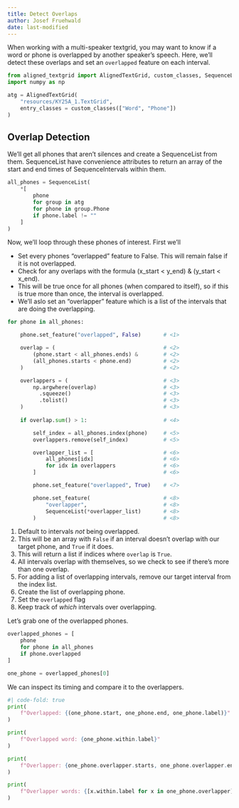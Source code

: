 ```yaml
---
title: Detect Overlaps
author: Josef Fruehwald
date: last-modified
---
```


When working with a multi-speaker textgrid, you may want to know if a word or phone is overlapped by another speaker's speech.
Here, we'll detect these overlaps and set an `overlapped` feature
on each interval.

```python
from aligned_textgrid import AlignedTextGrid, custom_classes, SequenceList
import numpy as np

atg = AlignedTextGrid(
    "resources/KY25A_1.TextGrid",
    entry_classes = custom_classes(["Word", "Phone"])
)
```

## Overlap Detection

We'll get all phones that aren't silences and create a SequenceList from them.
SequenceList have convenience attributes to return an array of the start
and end times of SequenceIntervals within them.

```python
all_phones = SequenceList(
    *[
        phone
        for group in atg
        for phone in group.Phone
        if phone.label != ""
    ]
)
```

Now, we'll loop through these phones of interest. First we'll

- Set every phones "overlapped" feature to False. This will remain false if it is not overlapped.
- Check for any overlaps with the formula (x_start < y_end) & (y_start < x_end). 
- This will be true once for all phones (when compared to itself), so if this is true more than once, the interval is overlapped.
- We'll aslo set an "overlapper" feature which is a list of the intervals that are doing the overlapping.


```python
for phone in all_phones:

    phone.set_feature("overlapped", False)       # <1>

    overlap = (                                  # <2>
        (phone.start < all_phones.ends) &        # <2>
        (all_phones.starts < phone.end)          # <2>
    )                                            # <2>

    overlappers = (                              # <3>
        np.argwhere(overlap)                     # <3>
          .squeeze()                             # <3>
          .tolist()                              # <3>
    )                                            # <3>
     
    if overlap.sum() > 1:                        # <4>

        self_index = all_phones.index(phone)     # <5>
        overlappers.remove(self_index)           # <5>

        overlapper_list = [                      # <6>
            all_phones[idx]                      # <6>
            for idx in overlappers               # <6>
        ]                                        # <6>

        phone.set_feature("overlapped", True)    # <7>

        phone.set_feature(                       # <8>
            "overlapper",                        # <8>
            SequenceList(*overlapper_list)       # <8>
        )                                        # <8>
```
1. Default to intervals *not* being overlapped.
2. This will be an array with `False` if an interval doesn't overlap with our target phone, and `True` if it does.
3. This will return a list if indices where `overlap` is `True`.
4. All intervals overlap with themselves, so we check to see if there's more than one overlap.
5. For adding a list of overlapping intervals, remove our target interval from the index list.
6. Create the list of overlapping phone.
7. Set the `overlapped` flag
8. Keep track of *which* intervals over overlapping.

Let's grab one of the overlapped phones.

```python
overlapped_phones = [
    phone 
    for phone in all_phones 
    if phone.overlapped
]

one_phone = overlapped_phones[0]
```

We can inspect its timing and compare it to the overlappers.

```python
#| code-fold: true
print(
    f"Overlapped: {(one_phone.start, one_phone.end, one_phone.label)}"
)

print(
    f"Overlapped word: {one_phone.within.label}"
)

print(
    f"Overlapper: {one_phone.overlapper.starts, one_phone.overlapper.ends, one_phone.overlapper.labels}"
)

print(
    f"Overlapper words: {[x.within.label for x in one_phone.overlapper]}"
)
```